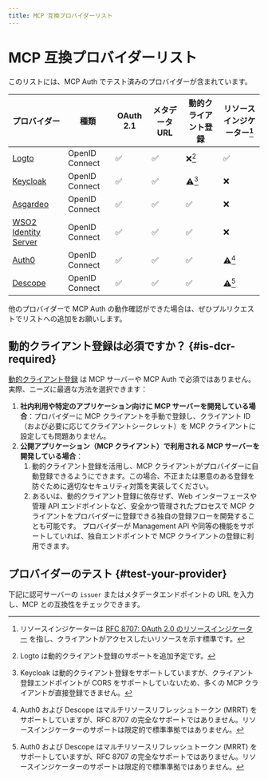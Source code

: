 ```yaml
---
title: MCP 互換プロバイダーリスト
---
```




# MCP 互換プロバイダーリスト

このリストには、MCP Auth でテスト済みのプロバイダーが含まれています。

| プロバイダー                                                  | 種類             | OAuth 2.1 | メタデータ URL | 動的クライアント登録 | リソースインジケーター[^1] |
| ------------------------------------------------------------- | ---------------- | --------- | -------------- | --------------------- | -------------------------- |
| [Logto](https://logto.io)                                     | OpenID Connect   | ✅        | ✅             | ❌[^2]                | ✅                         |
| [Keycloak](https://www.keycloak.org)                          | OpenID Connect   | ✅        | ✅             | ⚠️[^3]                | ❌                         |
| [Asgardeo](https://wso2.com/asgardeo)                         | OpenID Connect   | ✅        | ✅             | ✅                    | ❌                         |
| [WSO2 Identity Server](https://wso2.com/identity-server/)     | OpenID Connect   | ✅        | ✅             | ✅                    | ❌                         |
| [Auth0](https://www.auth0.com)                                | OpenID Connect   | ✅        | ✅             | ✅                    | ⚠️[^4]                    |
| [Descope](https://www.descope.com)                            | OpenID Connect   | ✅        | ✅             | ✅                    | ⚠️[^4]                    |

他のプロバイダーで MCP Auth の動作確認ができた場合は、ぜひプルリクエストでリストへの追加をお願いします。

[^1]: リソースインジケーターは [RFC 8707: OAuth 2.0 のリソースインジケーター](https://datatracker.ietf.org/doc/html/rfc8707) を指し、クライアントがアクセスしたいリソースを示す標準です。

[^2]: Logto は動的クライアント登録のサポートを追加予定です。

[^3]: Keycloak は動的クライアント登録をサポートしていますが、クライアント登録エンドポイントが CORS をサポートしていないため、多くの MCP クライアントが直接登録できません。

[^4]: Auth0 および Descope はマルチリソースリフレッシュトークン (MRRT) をサポートしていますが、RFC 8707 の完全なサポートではありません。リソースインジケーターのサポートは限定的で標準準拠ではありません。

## 動的クライアント登録は必須ですか？ \{#is-dcr-required}

[動的クライアント登録](https://datatracker.ietf.org/doc/html/rfc7591) は MCP サーバーや MCP Auth で必須ではありません。実際、ニーズに最適な方法を選択できます：

1. **社内利用や特定のアプリケーション向けに MCP サーバーを開発している場合**：プロバイダーに MCP クライアントを手動で登録し、クライアント ID（および必要に応じてクライアントシークレット）を MCP クライアントに設定しても問題ありません。
2. **公開アプリケーション（MCP クライアント）で利用される MCP サーバーを開発している場合**：
   1. 動的クライアント登録を活用し、MCP クライアントがプロバイダーに自動登録できるようにできます。この場合、不正または悪意のある登録を防ぐために適切なセキュリティ対策を実装してください。
   2. あるいは、動的クライアント登録に依存せず、Web インターフェースや管理 API エンドポイントなど、安全かつ管理されたプロセスで MCP クライアントをプロバイダーに登録できる独自の登録フローを開発することも可能です。
      プロバイダーが Management API や同等の機能をサポートしていれば、独自エンドポイントで MCP クライアントの登録に利用できます。

## プロバイダーのテスト \{#test-your-provider}

下記に認可サーバーの `issuer` またはメタデータエンドポイントの URL を入力し、MCP との互換性をチェックできます。

<TestProvider />
